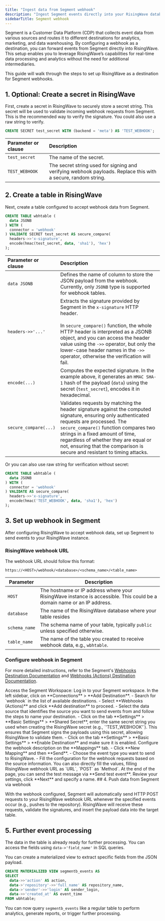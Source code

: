 ```yaml
---
title: "Ingest data from Segment webhook"
description: "Ingest Segment events directly into your RisingWave database for real-time processing and analytics."
sidebarTitle: Segment webhook
---
```


Segment is a Customer Data Platform (CDP) that collects event data from various sources and routes it to different destinations for analytics, marketing, and data warehousing. By configuring a webhook as a destination, you can forward events from Segment directly into RisingWave. This setup enables you to leverage RisingWave’s capabilities for real-time data processing and analytics without the need for additional intermediaries.

This guide will walk through the steps to set up RisingWave as a destination for Segment webhooks.

## 1. Optional: Create a secret in RisingWave

First, create a secret in RisingWave to securely store a secret string. This secret will be used to validate incoming webhook requests from Segment. This is the recommended way to verify the signature. You could also use a raw string to verify.

```sql
CREATE SECRET test_secret WITH (backend = 'meta') AS 'TEST_WEBHOOK';
```

| Parameter or clause | Description |
| :--------- | :-----------|
|`test_secret`| The name of the secret.|
| `TEST_WEBHOOK`| The secret string used for signing and verifying webhook payloads. Replace this with a secure, random string.|

## 2. Create a table in RisingWave

Next, create a table configured to accept webhook data from Segment.

```sql
CREATE TABLE wbhtable (
  data JSONB
) WITH (
  connector = 'webhook'
) VALIDATE SECRET test_secret AS secure_compare(
  headers->>'x-signature',
  encode(hmac(test_secret, data, 'sha1'), 'hex')
);
```


| Parameter or clause | Description |
| :--------- | :-----------|
| `data JSONB` | Defines the name of column to store the JSON payload from the webhook. Currently, only `JSONB` type is supported for webhook tables. |
| `headers->>'...'` | Extracts the signature provided by Segment in the `x-signature` HTTP header. <br/> <br/> In `secure_compare()` function, the whole HTTP header is interpreted as a JSONB object, and you can access the header value using the `->>` operator, but only the lower-case header names in the `->>` operator, otherwise the verification will fail. |
| `encode(...)` | Computes the expected signature. In the example above, it generates an `HMAC SHA-1` hash of the payload (`data`) using the secret (`test_secret`), encodes it in hexadecimal. |
| `secure_compare(...)` | Validates requests by matching the header signature against the computed signature, ensuring only authenticated requests are processed. The `secure_compare()` function compares two strings in a fixed amount of time, regardless of whether they are equal or not, ensuring that the comparison is secure and resistant to timing attacks. |

Or you can also use raw string for verification without secret:

```sql
CREATE TABLE wbhtable (
  data JSONB
) WITH (
  connector = 'webhook'
) VALIDATE AS secure_compare(
  headers->>'x-signature',
  encode(hmac('TEST_WEBHOOK', data, 'sha1'), 'hex')
);
```

## 3. Set up webhook in Segment

After configuring RisingWave to accept webhook data, set up Segment to send events to your RisingWave instance.

### RisingWave webhook URL

The webhook URL should follow this format:
```
https://<HOST>/webhook/<database>/<schema_name>/<table_name>
```

| Parameter | Description |
|-----------|-------------|
| `HOST` | The hostname or IP address where your RisingWave instance is accessible. This could be a domain name or an IP address. |
| `database` | The name of the RisingWave database where your table resides |
| `schema_name` | The schema name of your table, typically `public` unless specified otherwise. |
| `table_name` | The name of the table you created to receive webhook data, e.g., `wbhtable`. |


### Configure webhook in Segment

For more detailed instructions, refer to the Segment's [Webhooks Destination Documentation](https://segment.com/docs/connections/destinations/catalog/webhooks/) and [Webhooks (Actions) Destination Documentation](https://segment.com/docs/connections/destinations/catalog/actions-webhook/).

<Steps>
<Step>
Access the Segment Workspace:  
Log in to your Segment workspace.
</Step>
<Step>
In the left sidebar, click on **Connections** > **Add Destination**.
- Search for `webhook` in the list of available destinations.
- Select **Webhooks (Actions)** and click **Add destination** to proceed.
</Step>
<Step>
- Select the data source that identifies the source you want to send events from and follow the steps to name your destination.
- Click on the tab **Settings** > **Basic Settings** > **Shared Secret**, enter the same secret string you used when creating the RisingWave secret (e.g., `'TEST_WEBHOOK'`). This ensures that Segment signs the payloads using this secret, allowing RisingWave to validate them.
- Click on the tab **Settings** > **Basic Settings** > **Enable Destination** and make sure it is enabled.
</Step>
<Step>
Configure the webhook description on the **Mappings** tab.
- Click **New Mapping** and then **Send**.
- Choose the event type you want to send to RisingWave.
- Fill the configuration for the webhook requests based on the source information. You can also directly fill the values, filling RisingWave webhook URL as `URL`, `POST` as `Method`. 
</Step>
At the end of the page, you can send the test message via **Send test event**.
Review your settings, click **Next** and specify a name.
</Steps>
## 4. Push data from Segment via webhook

With the webhook configured, Segment will automatically send HTTP POST requests to your RisingWave webhook URL whenever the specified events occur (e.g., pushes to the repository). RisingWave will receive these requests, validate the signatures, and insert the payload data into the target table.

## 5. Further event processing

The data in the table is already ready for further processing. You can access the fields using `data->'field_name'` in SQL queries.

You can create a materialized view to extract specific fields from the JSON payload.

```sql
CREATE MATERIALIZED VIEW segmentb_events AS
SELECT
  data->>'action' AS action,
  data->'repository'->>'full_name' AS repository_name,
  data->'sender'->>'login' AS sender_login,
  data->>'created_at' AS event_time
FROM wbhtable;
```

You can now query `segmentb_events` like a regular table to perform analytics, generate reports, or trigger further processing.